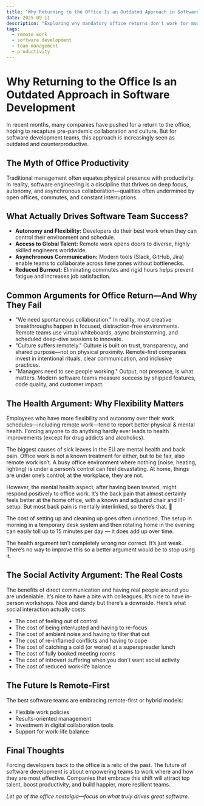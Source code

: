 ```yaml
---
title: "Why Returning to the Office Is an Outdated Approach in Software Development"
date: 2025-09-11
description: "Exploring why mandatory office returns don't work for modern software teams and what actually drives productivity."
tags:
  - remote work
  - software development
  - team management
  - productivity
---
```


# Why Returning to the Office Is an Outdated Approach in Software Development

In recent months, many companies have pushed for a return to the office, hoping to recapture pre-pandemic collaboration and culture. But for software development teams, this approach is increasingly seen as outdated and counterproductive.

## The Myth of Office Productivity

Traditional management often equates physical presence with productivity. In reality, software engineering is a discipline that thrives on deep focus, autonomy, and asynchronous collaboration—qualities often undermined by open offices, commutes, and constant interruptions.

## What Actually Drives Software Team Success?

- **Autonomy and Flexibility:** Developers do their best work when they can control their environment and schedule.
- **Access to Global Talent:** Remote work opens doors to diverse, highly skilled engineers worldwide.
- **Asynchronous Communication:** Modern tools (Slack, GitHub, Jira) enable teams to collaborate across time zones without bottlenecks.
- **Reduced Burnout:** Eliminating commutes and rigid hours helps prevent fatigue and increases job satisfaction.

## Common Arguments for Office Return—And Why They Fail

- "We need spontaneous collaboration." In reality, most creative breakthroughs happen in focused, distraction-free environments. Remote teams use virtual whiteboards, async brainstorming, and scheduled deep-dive sessions to innovate.
- "Culture suffers remotely." Culture is built on trust, transparency, and shared purpose—not on physical proximity. Remote-first companies invest in intentional rituals, clear communication, and inclusive practices.
- "Managers need to see people working." Output, not presence, is what matters. Modern software teams measure success by shipped features, code quality, and customer impact.

## The Health Argument: Why Flexibility Matters

Employees who have more flexibility and autonomy over their work schedules—including remote work—tend to report better physical & mental health. Forcing anyone to do anything hardly ever leads to health improvements (except for drug addicts and alcoholics).

The biggest causes of sick leaves in the EU are mental health and back pain. Office work is not a known treatment for either, but to be fair, also remote work isn’t. A busy office environment where nothing (noise, heating, lighting) is under a person’s control can feel devastating. At home, things are under one’s control; at the workplace, they are not.

However, the mental health aspect, after having been treated, might respond positively to office work. It’s the back pain that almost certainly feels better at the home office, with a known and adjusted chair and IT-setup. But most back pain is mentally interlinked, so there’s that. 🧐

The cost of setting up and cleaning up goes often unnoticed. The setup in morning in a temporary desk system and then rotating home in the evening can easily toll up to 15 minutes per day — it does add up over time.

The health argument isn’t completely wrong nor correct. It’s just weak. There’s no way to improve this so a better argument would be to stop using it.

## The Social Activity Argument: The Real Costs

The benefits of direct communication and having real people around you are undeniable. It’s nice to have a bite with colleagues. It’s nice to have in-person workshops. Nice and dandy but there’s a downside. Here’s what social interaction actually costs:

- The cost of feeling out of control
- The cost of being interrupted and having to re-focus
- The cost of ambient noise and having to filter that out
- The cost of re-inflamed conflicts and having to cope
- The cost of catching a cold (or worse) at a superspreader lunch
- The cost of fully booked meeting rooms
- The cost of introvert suffering when you don’t want social activity
- The cost of reduced work-life balance

## The Future Is Remote-First

The best software teams are embracing remote-first or hybrid models:
- Flexible work policies
- Results-oriented management
- Investment in digital collaboration tools
- Support for work-life balance

## Final Thoughts

Forcing developers back to the office is a relic of the past. The future of software development is about empowering teams to work where and how they are most effective. Companies that embrace this shift will attract top talent, boost productivity, and build happier, more resilient teams.

*Let go of the office nostalgia—focus on what truly drives great software.*

